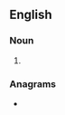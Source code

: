 {{also|liplock|lip lock}}
==English==

===Noun===
{{en-noun}}

# {{alternative spelling of|liplock|lang=en}}

===Anagrams===
* {{anagrams|en|a=cikllop|Pollick|pillock}}